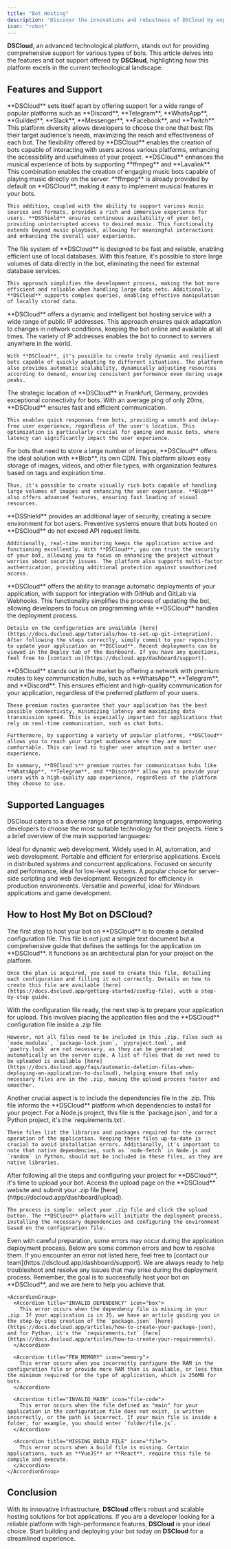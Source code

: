 ```yaml
---
title: "Bot Hosting"
description: "Discover the innovations and robustness of DSCloud by exploring the bot hosting features and support provided by the platform."
icon: "robot"
---
```


**DSCloud**, an advanced technological platform, stands out for providing comprehensive support for various types of bots. This article delves into the features and bot support offered by **DSCloud**, highlighting how this platform excels in the current technological landscape.

## Features and Support

<CardGroup cols={1}>
  <Card title="Any Platform Support" icon="robot">
    **DSCloud** sets itself apart by offering support for a wide range of popular platforms such as **Discord**, **Telegram**, **WhatsApp**, **Guilded**, **Slack**, **Messenger**, **Facebook**, and **Twitch**. This platform diversity allows developers to choose the one that best fits their target audience's needs, maximizing the reach and effectiveness of each bot. The flexibility offered by **DSCloud** enables the creation of bots capable of interacting with users across various platforms, enhancing the accessibility and usefulness of your project.
  </Card>

  <Card title="Advanced Music Support" icon="music">
    **DSCloud** enhances the musical experience of bots by supporting **ffmpeg** and **Lavalink**. This combination enables the creation of engaging music bots capable of playing music directly on the server. **ffmpeg** is already provided by default on **DSCloud**, making it easy to implement musical features in your bots.

    This addition, coupled with the ability to support various music sources and formats, provides a rich and immersive experience for users. **DSShield** ensures continuous availability of your bot, providing uninterrupted access to desired music. This functionality extends beyond music playback, allowing for meaningful interactions and enhancing the overall user experience.
  </Card>

  <Card title="Efficient Local Database" icon="database">
    The file system of **DSCloud** is designed to be fast and reliable, enabling efficient use of local databases. With this feature, it's possible to store large volumes of data directly in the bot, eliminating the need for external database services.

    This approach simplifies the development process, making the bot more efficient and reliable when handling large data sets. Additionally, **DSCloud** supports complex queries, enabling effective manipulation of locally stored data.
  </Card>

  <Card title="Dynamic Hosting" icon="rocket">
    **DSCloud** offers a dynamic and intelligent bot hosting service with a wide range of public IP addresses. This approach ensures quick adaptation to changes in network conditions, keeping the bot online and available at all times. The variety of IP addresses enables the bot to connect to servers anywhere in the world.

    With **DSCloud**, it's possible to create truly dynamic and resilient bots capable of quickly adapting to different situations. The platform also provides automatic scalability, dynamically adjusting resources according to demand, ensuring consistent performance even during usage peaks.
  </Card>

  <Card title="Optimized Bot Latency" icon="bolt">
    The strategic location of **DSCloud** in Frankfurt, Germany, provides exceptional connectivity for bots. With an average ping of only 20ms, **DSCloud** ensures fast and efficient communication.

    This enables quick responses from bots, providing a smooth and delay-free user experience, regardless of the user's location. This optimization is particularly crucial for gaming and music bots, where latency can significantly impact the user experience.
  </Card>

  <Card title="Efficient Image Storage" icon="cloud">
    For bots that need to store a large number of images, **DSCloud** offers the ideal solution with **Blob**, its own CDN. This platform allows easy storage of images, videos, and other file types, with organization features based on tags and expiration time.

    Thus, it's possible to create visually rich bots capable of handling large volumes of images and enhancing the user experience. **Blob** also offers advanced features, ensuring fast loading of visual resources.
  </Card>

  <Card title="Advanced Security" icon="shield">
    **DSShield** provides an additional layer of security, creating a secure environment for bot users. Preventive systems ensure that bots hosted on **DSCloud** do not exceed API request limits.

    Additionally, real-time monitoring keeps the application active and functioning excellently. With **DSCloud**, you can trust the security of your bot, allowing you to focus on enhancing the project without worries about security issues. The platform also supports multi-factor authentication, providing additional protection against unauthorized access.
  </Card>

  <Card title="Automatic Deployment via Git" icon="code">
    **DSCloud** offers the ability to manage automatic deployments of your application, with support for integration with GitHub and GitLab via Webhooks. This functionality simplifies the process of updating the bot, allowing developers to focus on programming while **DSCloud** handles the deployment process.

    Details on the configuration are available [here](https://docs.dscloud.app/tutorials/how-to-set-up-git-integration). After following the steps correctly, simply commit to your repository to update your application on **DSCloud**. Recent deployments can be viewed in the Deploy tab of the dashboard. If you have any questions, feel free to [contact us](https://dscloud.app/dashboard/support).
  </Card>

  <Card title="Premium Routes" icon="star">
    **DSCloud** stands out in the market by offering a network with premium routes to key communication hubs, such as **WhatsApp**, **Telegram**, and **Discord**. This ensures efficient and high-quality communication for your application, regardless of the preferred platform of your users.

    These premium routes guarantee that your application has the best possible connectivity, minimizing latency and maximizing data transmission speed. This is especially important for applications that rely on real-time communication, such as chat bots.

    Furthermore, by supporting a variety of popular platforms, **DSCloud** allows you to reach your target audience where they are most comfortable. This can lead to higher user adoption and a better user experience.

    In summary, **DSCloud's** premium routes for communication hubs like **WhatsApp**, **Telegram**, and **Discord** allow you to provide your users with a high-quality app experience, regardless of the platform they choose to use.
  </Card>
</CardGroup>

## Supported Languages

DSCloud caters to a diverse range of programming languages, empowering developers to choose the most suitable technology for their projects. Here's a brief overview of the main supported languages:

<CardGroup cols={3}>
  <Card title="Node.js" icon="node-js" href="https://docs.dscloud.app/articles/getting-started-with-nodejs">
    Ideal for dynamic web development.
  </Card>

  <Card title="Python" icon="python" href="https://docs.dscloud.app/articles/getting-started-with-python">
    Widely used in AI, automation, and web development.
  </Card>

  <Card title="Java" icon="java" href="https://docs.dscloud.app/articles/getting-started-with-java">
    Portable and efficient for enterprise applications.
  </Card>

  <Card title="Elixir" icon="droplet" href="https://docs.dscloud.app/articles/getting-started-with-elixir">
    Excels in distributed systems and concurrent applications.
  </Card>

  <Card title="Rust" icon="rust" href="https://docs.dscloud.app/articles/getting-started-with-rust">
    Focused on security and performance, ideal for low-level systems.
  </Card>

  <Card title="PHP" icon="php" href="https://docs.dscloud.app/articles/getting-started-with-php">
    A popular choice for server-side scripting and web development.
  </Card>

  <Card title="Go" icon="golang" href="https://docs.dscloud.app/articles/getting-started-with-go">
    Recognized for efficiency in production environments.
  </Card>

  <Card title="C#" icon="c" href="https://docs.dscloud.app/articles/getting-started-with-csharp">
    Versatile and powerful, ideal for Windows applications and game development.
  </Card>
</CardGroup>

## How to Host My Bot on DSCloud?

<Steps>
  <Step title="Configuration File" icon="file">
    The first step to host your bot on **DSCloud** is to create a detailed configuration file. This file is not just a simple text document but a comprehensive guide that defines the settings for the application on **DSCloud**. It functions as an architectural plan for your project on the platform.

    Once the plan is acquired, you need to create this file, detailing each configuration and filling it out correctly. Details on how to create this file are available [here](https://docs.dscloud.app/getting-started/config-file), with a step-by-step guide.
  </Step>

  <Step title="ZIP File Creation" icon="file-zip">
    With the configuration file ready, the next step is to prepare your application for upload. This involves placing the application files and the **DSCloud** configuration file inside a .zip file.

    However, not all files need to be included in this .zip. Files such as `node_modules`, `package-lock.json`, `pyproject.toml`, and `poetry.lock` are not necessary, as they can be generated automatically on the server side. A list of files that do not need to be uploaded is available [here](https://docs.dscloud.app/faqs/automatic-deletion-files-when-deploying-an-application-to-dscloud), helping ensure that only necessary files are in the .zip, making the upload process faster and smoother.
  </Step>

  <Step title="Dependencies File" icon="box">
    Another crucial aspect is to include the dependencies file in the .zip. This file informs the **DSCloud** platform which dependencies to install for your project. For a Node.js project, this file is the `package.json`, and for a Python project, it's the `requirements.txt`.

    These files list the libraries and packages required for the correct operation of the application. Keeping these files up-to-date is crucial to avoid installation errors. Additionally, it's important to note that native dependencies, such as `node-fetch` in Node.js and `random` in Python, should not be included in these files, as they are native libraries.
  </Step>

  <Step title="Bot Upload" icon="arrow-up">
    After following all the steps and configuring your project for **DSCloud**, it's time to upload your bot. Access the upload page on the **DSCloud** website and submit your .zip file [here](https://dscloud.app/dashboard/upload).

    The process is simple: select your .zip file and click the upload button. The **DSCloud** platform will initiate the deployment process, installing the necessary dependencies and configuring the environment based on the configuration file.
  </Step>

  <Step title="Common Errors During Application Deployment" icon="x">
    <Warning>Even with careful preparation, some errors may occur during the application deployment process. Below are some common errors and how to resolve them. If you encounter an error not listed here, feel free to [contact our team](https://dscloud.app/dashboard/support). We are always ready to help troubleshoot and resolve any issues that may arise during the deployment process. Remember, the goal is to successfully host your bot on **DSCloud**, and we are here to help you achieve that.</Warning>

    <AccordionGroup>
      <Accordion title="INVALID_DEPENDENCY" icon="box">
        This error occurs when the dependency file is missing in your .zip. If your application is in JS, we have an article guiding you in the step-by-step creation of the `package.json` [here](https://docs.dscloud.app/articles/how-to-create-your-package-json), and for Python, it's the `requirements.txt` [here](https://docs.dscloud.app/articles/how-to-create-your-requirements).
      </Accordion>

      <Accordion title="FEW_MEMORY" icon="memory">
        This error occurs when you incorrectly configure the RAM in the configuration file or provide more RAM than is available, or less than the minimum required for the type of application, which is 256MB for bots.
      </Accordion>

      <Accordion title="INVALID_MAIN" icon="file-code">
        This error occurs when the file defined as "main" for your application in the configuration file does not exist, is written incorrectly, or the path is incorrect. If your main file is inside a folder, for example, you should enter `folder/file.js`.
      </Accordion>

      <Accordion title="MISSING_BUILD_FILE" icon="file">
        This error occurs when a build file is missing. Certain applications, such as **VueJS** or **React**, require this file to compile and execute.
      </Accordion>
    </AccordionGroup>
  </Step>
</Steps>

## Conclusion

With its innovative infrastructure, **DSCloud** offers robust and scalable hosting solutions for bot applications. If you are a developer looking for a reliable platform with high-performance features, **DSCloud** is your ideal choice. Start building and deploying your bot today on **DSCloud** for a streamlined experience.